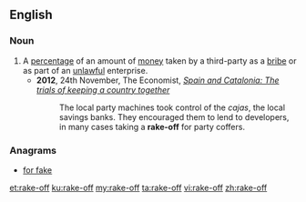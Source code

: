 {{also|rake off}}
==English==

===Noun===
{{en-noun}}
# A [[percentage]] of an amount of [[money]] taken by a third-party as a [[bribe]] or as part of an [[unlawful]] enterprise.
#*'''2012''', 24th November, The Economist, ''[http://www.economist.com/news/briefing/21567085-stabilising-spains-finances-without-tearing-its-social-fabric-apart-being-made-harder Spain and Catalonia: The trials of keeping a country together]''
#*:The local party machines took control of the ''cajas'', the local savings banks. They encouraged them to lend to developers, in many cases taking a '''rake-off''' for party coffers. 

===Anagrams===
* [[for fake#English|for fake]]

[[et:rake-off]]
[[ku:rake-off]]
[[my:rake-off]]
[[ta:rake-off]]
[[vi:rake-off]]
[[zh:rake-off]]